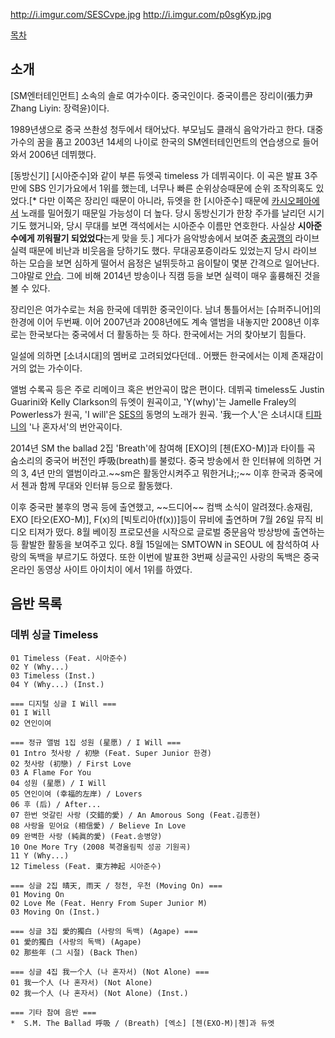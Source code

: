 http://i.imgur.com/SESCvpe.jpg
http://i.imgur.com/p0sgKyp.jpg

[[목차]]

== 소개 ==
[SM엔터테인먼트] 소속의 솔로 여가수이다. 중국인이다. 중국이름은 장리이(張力尹 Zhang Liyin: 장력윤)이다. 

1989년생으로 중국 쓰촨성 청두에서 태어났다. 부모님도 클래식 음악가라고 한다. 대중가수의 꿈을 품고 2003년 14세의 나이로 한국의 SM엔터테인먼트의 연습생으로 들어와서 2006년 데뷔했다. 

[동방신기] [시아준수]와 같이 부른 듀엣곡 timeless 가 데뷔곡이다.  이 곡은 발표 3주만에 SBS 인기가요에서 1위를 했는데, 너무나 빠른 순위상승때문에 순위 조작의혹도 있었다.[* 다만 이쪽은 장리인 때문이 아니라, 듀엣을 한 [시아준수] 때문에 [[카시오페아]]에서  노래를 밀어줬기 때문일 가능성이 더 높다. 당시 동방신기가 한창 주가를 날리던 시기기도 했거니와, 당시 무대를 보면 객석에서는 시아준수 이름만 연호한다. 사실상 '''시아준수에게 끼워팔기 되었었다'''는게 맞을 듯.] 게다가 음악방송에서 보여준 [[충공깽]]의 라이브 실력 때문에 비난과 비웃음을 당하기도 했다. 무대공포증이라도 있었는지 당시 라이브 하는 모습을 보면 심하게 떨어서 음정은 널뛰듯하고 음이탈이 몇분 간격으로 일어난다. 그야말로 [[안습]].
그에 비해 2014년 방송이나 직캠 등을 보면 실력이 매우 훌륭해진 것을 볼 수 있다.    

장리인은 여가수로는 처음 한국에 데뷔한 중국인이다. 남녀 통틀어서는 [슈퍼주니어]의 한경에 이어 두번째. 이어 2007년과 2008년에도 계속 앨범을 내놓지만 2008년 이후로는 한국보다는 중국에서 더 활동하는 듯 하다. 한국에서는 거의 찾아보기 힘들다. 

일설에 의하면 [소녀시대]의 멤버로 고려되었다던데.. 어쨌든 한국에서는 이제 존재감이 거의 없는 가수이다.  

앨범 수록곡 등은 주로 리메이크 혹은 번안곡이 많은 편이다. 데뷔곡 timeless도 Justin Guarini와 Kelly Clarkson의 듀엣이 원곡이고, 'Y(why)'는 Jamelle Fraley의 Powerless가 원곡, 'I will'은 [[SES]]의 동명의 노래가 원곡. '我一个人'은 소녀시대 [[티파니]]의 '나 혼자서'의 번안곡이다.

2014년 SM the ballad 2집 'Breath'에 참여해 [EXO]의 [첸(EXO-M)]과 타이틀 곡 숨소리의 중국어 버전인 呼吸(breath)를 불렀다. 중국 방송에서 한 인터뷰에 의하면 거의 3, 4년 만의 앨범이라고.~~sm은 활동안시켜주고 뭐한거냐;;~~ 이후 한국과 중국에서 첸과 함께 무대와 인터뷰 등으로 활동했다.

이후 중국판 불후의 명곡 등에 출연했고, ~~드디어~~ 컴백 소식이 알려졌다.송재림, EXO [타오(EXO-M)], F(x)의 [빅토리아(f(x))]등이 뮤비에 출연하며 7월 26일 뮤직 비디오 티져가 떴다. 8월 베이징 프로모션을 시작으로 글로벌 중문음악 방상방에 출연하는 등 활발한 활동을 보여주고 있다. 8월 15일에는 SMTOWN in SEOUL 에 참석하여 사랑의 독백을 부르기도 하였다. 또한 이번에 발표한 3번째 싱글곡인 사랑의 독백은 중국 온라인 동영상 사이트 아이치이 에서 1위를 하였다. 
== 음반 목록 ==
=== 데뷔 싱글 Timeless ===
 01 Timeless (Feat. 시아준수)
 02 Y (Why...)
 03 Timeless (Inst.)
 04 Y (Why...) (Inst.)

 === 디지털 싱글 I Will ===
 01 I Will
 02 연인이여

 === 정규 앨범 1집 성원 (星愿) / I Will ===
 01 Intro 첫사랑 / 初戀 (Feat. Super Junior 한경)
 02 첫사랑 (初戀) / First Love
 03 A Flame For You
 04 성원 (星愿) / I Will
 05 연인이여 (幸福的左岸) / Lovers
 06 후 (后) / After...
 07 한번 엇갈린 사랑 (交錯的愛) / An Amorous Song (Feat.김종현)
 08 사랑을 믿어요 (相信愛) / Believe In Love
 09 완벽한 사랑 (純眞的愛) (Feat.송병양)
 10 One More Try (2008 북경올림픽 성공 기원곡)
 11 Y (Why...)
 12 Timeless (Feat. 東方神起 시아준수)

 === 싱글 2집 晴天, 雨天 / 청천, 우천 (Moving On) ===
 01 Moving On
 02 Love Me (Feat. Henry From Super Junior M)
 03 Moving On (Inst.)

 === 싱글 3집 愛的獨白 (사랑의 독백) (Agape) ===
 01 愛的獨白 (사랑의 독백) (Agape)
 02 那些年 (그 시절) (Back Then)

 === 싱글 4집 我一个人 (나 혼자서) (Not Alone) ===
 01 我一个人 (나 혼자서) (Not Alone)
 02 我一个人 (나 혼자서) (Not Alone) (Inst.)

 === 기타 참여 음반 ===
 *  S.M. The Ballad 呼吸 / (Breath) [엑소] [첸(EXO-M)|첸]과 듀엣


 
